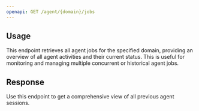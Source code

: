 ```yaml
---
openapi: GET /agent/{domain}/jobs
---
```


## Usage

This endpoint retrieves all agent jobs for the specified domain, providing an overview of all agent activities and their current status. This is useful for monitoring and managing multiple concurrent or historical agent jobs.

## Response

Use this endpoint to get a comprehensive view of all previous agent sessions.
